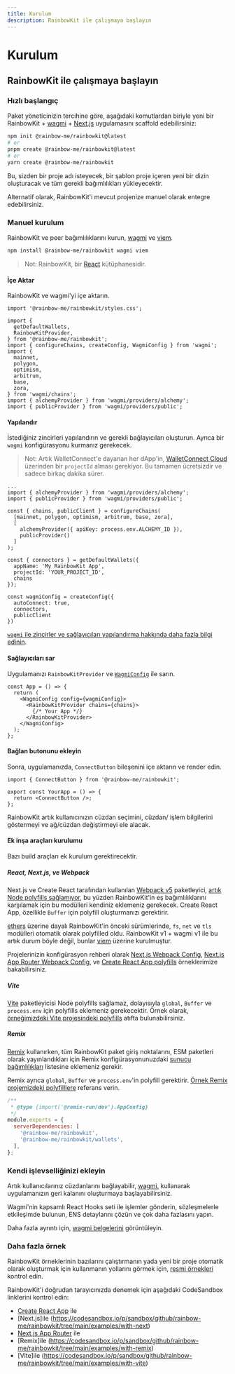 ```yaml
---
title: Kurulum
description: RainbowKit ile çalışmaya başlayın
---
```


# Kurulum

## RainbowKit ile çalışmaya başlayın

### Hızlı başlangıç

Paket yöneticinizin tercihine göre, aşağıdaki komutlardan biriyle yeni bir RainbowKit + [wagmi](https://wagmi.sh) + [Next.js](https://nextjs.org) uygulamasını scaffold edebilirsiniz:

```bash
npm init @rainbow-me/rainbowkit@latest
# or
pnpm create @rainbow-me/rainbowkit@latest
# or
yarn create @rainbow-me/rainbowkit
```

Bu, sizden bir proje adı isteyecek, bir şablon proje içeren yeni bir dizin oluşturacak ve tüm gerekli bağımlılıkları yükleyecektir.

Alternatif olarak, RainbowKit'i mevcut projenize manuel olarak entegre edebilirsiniz.

### Manuel kurulum

RainbowKit ve peer bağımlılıklarını kurun, [wagmi](https://wagmi.sh/) ve [viem](https://viem.sh).

```bash
npm install @rainbow-me/rainbowkit wagmi viem
```

> Not: RainbowKit, bir [React](https://reactjs.org/) kütüphanesidir.

#### İçe Aktar

RainbowKit ve wagmi'yi içe aktarın.

```tsx
import '@rainbow-me/rainbowkit/styles.css';

import {
  getDefaultWallets,
  RainbowKitProvider,
} from '@rainbow-me/rainbowkit';
import { configureChains, createConfig, WagmiConfig } from 'wagmi';
import {
  mainnet,
  polygon,
  optimism,
  arbitrum,
  base,
  zora,
} from 'wagmi/chains';
import { alchemyProvider } from 'wagmi/providers/alchemy';
import { publicProvider } from 'wagmi/providers/public';
```

#### Yapılandır

İstediğiniz zincirleri yapılandırın ve gerekli bağlayıcıları oluşturun. Ayrıca bir `wagmi` konfigürasyonu kurmanız gerekecek.

> Not: Artık WalletConnect'e dayanan her dApp'in, [WalletConnect Cloud](https://cloud.walletconnect.com/) üzerinden bir `projectId` alması gerekiyor. Bu tamamen ücretsizdir ve sadece birkaç dakika sürer.

```tsx line=4-99
...
import { alchemyProvider } from 'wagmi/providers/alchemy';
import { publicProvider } from 'wagmi/providers/public';

const { chains, publicClient } = configureChains(
  [mainnet, polygon, optimism, arbitrum, base, zora],
  [
    alchemyProvider({ apiKey: process.env.ALCHEMY_ID }),
    publicProvider()
  ]
);

const { connectors } = getDefaultWallets({
  appName: 'My RainbowKit App',
  projectId: 'YOUR_PROJECT_ID',
  chains
});

const wagmiConfig = createConfig({
  autoConnect: true,
  connectors,
  publicClient
})
```

[`wagmi` ile zincirler ve sağlayıcıları yapılandırma hakkında daha fazla bilgi edinin](https://wagmi.sh/docs/providers/configuring-chains).

#### Sağlayıcıları sar

Uygulamanızı `RainbowKitProvider` ve [`WagmiConfig`](https://wagmi.sh/docs/provider) ile sarın.

```tsx
const App = () => {
  return (
    <WagmiConfig config={wagmiConfig}>
      <RainbowKitProvider chains={chains}>
        {/* Your App */}
      </RainbowKitProvider>
    </WagmiConfig>
  );
};
```

#### Bağlan butonunu ekleyin

Sonra, uygulamanızda, `ConnectButton` bileşenini içe aktarın ve render edin.

```tsx
import { ConnectButton } from '@rainbow-me/rainbowkit';

export const YourApp = () => {
  return <ConnectButton />;
};
```

RainbowKit artık kullanıcınızın cüzdan seçimini, cüzdan/ işlem bilgilerini göstermeyi ve ağ/cüzdan değiştirmeyi ele alacak.

#### Ek inşa araçları kurulumu

Bazı build araçları ek kurulum gerektirecektir.

##### React, Next.js, ve Webpack

Next.js ve Create React tarafından kullanılan [Webpack v5](https://webpack.js.org/blog/2020-10-10-webpack-5-release/) paketleyici, [artık Node polyfills sağlamıyor](https://webpack.js.org/blog/2020-10-10-webpack-5-release/#automatic-nodejs-polyfills-removed), bu yüzden RainbowKit'in eş bağımlılıklarını karşılamak için bu modülleri kendiniz eklemeniz gerekecek. Create React App, özellikle `Buffer` için polyfill oluşturmanızı gerektirir.

[ethers](https://docs.ethers.org/v5/) üzerine dayalı RainbowKit'in önceki sürümlerinde, `fs`, `net` ve `tls` modülleri otomatik olarak polyfilled oldu. RainbowKit v1 + wagmi v1 ile bu artık durum böyle değil, bunlar [viem](https://viem.sh/) üzerine kurulmuştur.

Projelerinizin konfigürasyon rehberi olarak [Next.js Webpack Config](https://github.com/rainbow-me/rainbowkit/blob/main/examples/with-next/next.config.js), [Next.js App Router Webpack Config](https://github.com/rainbow-me/rainbowkit/blob/main/examples/with-next-app/next.config.js), ve [Create React App polyfills](https://github.com/rainbow-me/rainbowkit/blob/main/examples/with-create-react-app/src/polyfills.ts) örneklerimize bakabilirsiniz.

##### Vite

[Vite](https://vitejs.dev) paketleyicisi Node polyfills sağlamaz, dolayısıyla `global`, `Buffer` ve `process.env` için polyfills eklemeniz gerekecektir. Örnek olarak, [örneğimizdeki Vite projesindeki polyfills](https://github.com/rainbow-me/rainbowkit/tree/main/examples/with-vite/src/polyfills.ts) atıfta bulunabilirsiniz.

##### Remix

[Remix](https://remix.run) kullanırken, tüm RainbowKit paket giriş noktalarını, ESM paketleri olarak yayınlandıkları için Remix konfigürasyonunuzdaki [sunucu bağımlılıkları](https://remix.run/docs/en/v1/pages/gotchas#importing-esm-packages) listesine eklemeniz gerekir.

Remix ayrıca `global`, `Buffer` ve `process.env`'in polyfill gerektirir. [Örnek Remix projemizdeki polyfilllere](https://github.com/rainbow-me/rainbowkit/blob/main/examples/with-remix/app/polyfills.ts) referans verin.

```js
/**
 * @type {import('@remix-run/dev').AppConfig}
 */
module.exports = {
  serverDependencies: [
    '@rainbow-me/rainbowkit',
    '@rainbow-me/rainbowkit/wallets',
  ],
};
```

### Kendi işlevselliğinizi ekleyin

Artık kullanıcılarınız cüzdanlarını bağlayabilir, [wagmi.](https://wagmi.sh) kullanarak uygulamanızın geri kalanını oluşturmaya başlayabilirsiniz.

Wagmi'nin kapsamlı React Hooks seti ile işlemler gönderin, sözleşmelerle etkileşimde bulunun, ENS detaylarını çözün ve çok daha fazlasını yapın.

Daha fazla ayrıntı için, [wagmi belgelerini](https://wagmi.sh) görüntüleyin.

### Daha fazla örnek

RainbowKit örneklerinin bazılarını çalıştırmanın yada yeni bir proje otomatik olarak oluşturmak için kullanmanın yollarını görmek için, [resmi örnekleri](https://github.com/rainbow-me/rainbowkit/tree/main/examples) kontrol edin.

RainbowKit'i doğrudan tarayıcınızda denemek için aşağıdaki CodeSandbox linklerini kontrol edin:

-   [Create React App](https://codesandbox.io/p/sandbox/github/rainbow-me/rainbowkit/tree/main/examples/with-create-react-app) ile
-   [Next.js]ile (https://codesandbox.io/p/sandbox/github/rainbow-me/rainbowkit/tree/main/examples/with-next)
-   [Next.js App Router](https://codesandbox.io/p/sandbox/github/rainbow-me/rainbowkit/tree/main/examples/with-next-app) ile
-   [Remix]ile (https://codesandbox.io/p/sandbox/github/rainbow-me/rainbowkit/tree/main/examples/with-remix)
-   [Vite]ile (https://codesandbox.io/p/sandbox/github/rainbow-me/rainbowkit/tree/main/examples/with-vite)
